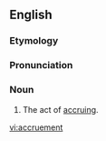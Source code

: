 ==English==

===Etymology===
{{suffix|accrue|ment}}

===Pronunciation===
{{a|US}} {{IPA|/ə.ˈkɹu.mənt/}}

===Noun===
{{en-noun}}

# The act of [[accrue|accruing]].

[[vi:accruement]]